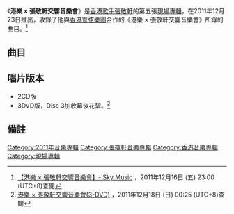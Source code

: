 {{Album infobox | <!-- See Wikipedia:WikiProject_Albums -->
|  Name        = 港樂 × 張敬軒交響音樂會
|  Type        = 現場
|  Artist      = [[張敬軒|張敬軒]]
|  Cover       = HKPO x Hins Concert Live.jpg
|  Released    = 2011年12月23日
|  Recorded    = 2011年11月4日至11月6日
|  Genre       = [[粵語流行音樂|粵語流行音樂]]<br>[[國語流行音樂|國語流行音樂]]
|  Length      = 57分10秒（Disc 1）<br>55分18秒（Disc 2）
|  Label       = [[環球唱片_(香港)|環球唱片]]
|  Number      = 
|  Producer    = 
|  Last album  = [[P.S._I_Love_You|P.S. I Love You]]<br />（2011年）
|  This album  = '''港樂 × 張敬軒交響音樂會'''<br />（2011年）
|  Next album  = [[Why_Not|Why Not]]<br />（2012年）
}}

《'''港樂 × 張敬軒交響音樂會'''》是[[香港|香港]][[歌手|歌手]][[張敬軒|張敬軒]]的第五張[[現場專輯|現場專輯]]，在2011年12月23日推出，收錄了他與[[香港管弦樂團|香港管弦樂團]]合作的《港樂 × 張敬軒交響音樂會》所錄的曲目。<ref>[http://skymusic.com.hk/?p=26604 【港樂 × 張敬軒交響音樂會】- Sky Music] {{Wayback|url=http://skymusic.com.hk/?p=26604 |date=20170801050621 }}，2011年12月16日 (五) 23:00 (UTC+8)查閱{{zh-hant}}</ref>

== 曲目 ==
{{Collapsible_list
| title = CD
|{{tracklist/common
| Disc 1
| full_width = yes
| ml = yes
| ln = yes
| t1 = Overture
| m1 =
| l1 =
| n1 = 純音樂
| t2 = 相對論
| m2 = [[林子祥|林子祥]]
| l2 = [[潘源良|潘源良]]
| ln2 =
| t3 = Stop The Time
| m3 = [[張敬軒|張敬軒]]
| l3 = [[陳詠謙|陳詠謙]]
| ln3 =
| t4 = 騷靈情歌
| m4 = [[林健華|林健華]]
| l4 = [[周耀輝|周耀輝]]
| ln4 =
| t5 = 只是太愛你
| m5 = 張敬軒
| l5 = 張敬軒
| ln5 =
| t6 = 留低鎖匙
| m6 = [[許茹芸|許茹芸]]
| l6 = [[李敏_(香港)|李敏]]
| ln6 = 原唱者為[[許茹芸|許茹芸]]
| t7 = 脈搏奔流
| m7 = [[Ken_Tobias|Ken Tobias]]
| l7 = [[卡龍|卡龍]]
| ln7 = 原唱者為[[陳百強|陳百強]]
| t8 = 蔓珠莎華
| m8 = [[宇崎龍童|宇崎龍童]]
| l8 = [[潘偉源|潘偉源]]
| ln8 = 原唱者為[[梅艷芳|梅艷芳]]
| t9 = 大熱
| m9 = [[張國榮|張國榮]]
| l9 = [[林夕|林夕]]
| ln9 = 原唱者為[[張國榮|張國榮]]
| t10 = 明星
| m10 = [[黃霑|黃霑]]
| l10 = 黃霑
| ln10 = 原唱者為[[張瑪莉|張瑪莉]]
| t11 = 故園花茶
| m11 = 張敬軒
| l11 = [[林若寧|林若寧]]
| ln11 =
| t12 = 春秋
| m12 = [[Edmond_Tsang|Edmond Tsang]]
| l12 = 林夕
| ln12 =
}}
{{tracklist/common
| Disc 2
| full_width = yes
| ml = yes
| ln = yes
| t1 = 等了又等
| m1 = [[李迪文|李迪文]]
| l1 = [[古倩敏|古倩敏]]
| ln1 = 原唱者為[[陳潔儀|陳潔儀]]
| t2 = 追風箏的孩子
| m2 = [[季中平|季中平]]
| l2 = 林若寧
| ln2 =
| t3 = 迷失表參道
| m3 = [[常石磊|常石磊]]
| l3 = 林夕
| ln3 =
| t4 = 酷愛
| m4 = [[Vincent_Chow|Vincent Chow]]
| l4 = 林夕
| ln4 =
| t5 = 壯舉
| m5 = 張敬軒<br/>[[嚴勵行|嚴勵行]]
| l5 = 陳詠謙
| ln5 =
| t6 = P.S. I Love You
| m6 = 張敬軒<br/>嚴勵行
| l6 = 陳詠謙
| ln6 =
| t7 = Deadline
| m7 = 張敬軒
| l7 = [[黃偉文|黃偉文]]
| ln7 =
| t8 = 餘震
| m8 = [[伍仲衡|伍仲衡]]
| l8 = 潘源良
| ln8 =
| t9 = 櫻花樹下
| m9 = [[伍卓賢|伍卓賢]]
| l9 = 林若寧
| ln9 =
| t10 = 笑忘書
| m10 = 張敬軒
| l10 = 林若寧
| ln10 =
}}
}}
{{Collapsible_list
| title = DVD、Blu-ray
|{{tracklist/common
| Disc 1
| full_width = yes
| t1 = Overture
| t2 = 相对论
| t3 = Stop The Time
| t4 =  骚灵情歌
| t5 = 只是太爱你
| t6 = 留低锁匙
| t7 = 脈搏奔流
| t8 = 蔓珠莎華
| t9 = 大熱
| t10 = 明星
| t11 = 故园花茶
| t12 = 春秋
}}
{{tracklist/common
| Disc 2
| full_width = yes
| t1 = 等了又等
| t2 = 追风筝的孩子
| t3 = 迷失表参道
| t4 = 酷爱
| t5 = 壮举
| t6 = P.S. I Love You
| t7 = Deadline
| t8 = 馀震
| t9 = 樱花树下
| t10 = 笑忘书
}}
{{tracklist/common
| Disc 3
| full_width = yes
| t1 = Behind The Stage
}}
}}

== 唱片版本 ==
*2CD版
*3DVD版，Disc 3加收幕後花絮。<ref>[http://skymusic.com.hk/?p=26705 港樂 × 張敬軒交響音樂會(3-DVD)] {{Wayback|url=http://skymusic.com.hk/?p=26705 |date=20201128174630 }}，2011年12月18日 (日) 00:25 (UTC+8)查閱{{zh-hant}}</ref>

== 備註 ==
{{reflist}}
{{張敬軒}}
[[Category:2011年音樂專輯|Category:2011年音樂專輯]]
[[Category:張敬軒音樂專輯|Category:張敬軒音樂專輯]]
[[Category:香港音樂專輯|Category:香港音樂專輯]]
[[Category:現場專輯|Category:現場專輯]]